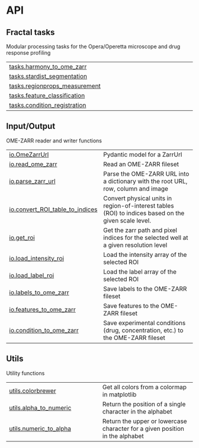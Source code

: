 # API {.doc .doc-index}

## Fractal tasks

Modular processing tasks for the Opera/Operetta microscope and drug response profiling

| | |
| --- | --- |
| [tasks.harmony_to_ome_zarr](tasks.harmony_to_ome_zarr.qmd#operetta_compose.tasks.harmony_to_ome_zarr) |  |
| [tasks.stardist_segmentation](tasks.stardist_segmentation.qmd#operetta_compose.tasks.stardist_segmentation) |  |
| [tasks.regionprops_measurement](tasks.regionprops_measurement.qmd#operetta_compose.tasks.regionprops_measurement) |  |
| [tasks.feature_classification](tasks.feature_classification.qmd#operetta_compose.tasks.feature_classification) |  |
| [tasks.condition_registration](tasks.condition_registration.qmd#operetta_compose.tasks.condition_registration) |  |

## Input/Output

OME-ZARR reader and writer functions

| | |
| --- | --- |
| [io.OmeZarrUrl](io.OmeZarrUrl.qmd#operetta_compose.io.OmeZarrUrl) | Pydantic model for a ZarrUrl |
| [io.read_ome_zarr](io.read_ome_zarr.qmd#operetta_compose.io.read_ome_zarr) | Read an OME-ZARR fileset |
| [io.parse_zarr_url](io.parse_zarr_url.qmd#operetta_compose.io.parse_zarr_url) | Parse the OME-ZARR URL into a dictionary with the root URL, row, column and image |
| [io.convert_ROI_table_to_indices](io.convert_ROI_table_to_indices.qmd#operetta_compose.io.convert_ROI_table_to_indices) | Convert physical units in region-of-interest tables (ROI) to indices based on the given scale level. |
| [io.get_roi](io.get_roi.qmd#operetta_compose.io.get_roi) | Get the zarr path and pixel indices for the selected well at a given resolution level |
| [io.load_intensity_roi](io.load_intensity_roi.qmd#operetta_compose.io.load_intensity_roi) | Load the intensity array of the selected ROI |
| [io.load_label_roi](io.load_label_roi.qmd#operetta_compose.io.load_label_roi) | Load the label array of the selected ROI |
| [io.labels_to_ome_zarr](io.labels_to_ome_zarr.qmd#operetta_compose.io.labels_to_ome_zarr) | Save labels to the OME-ZARR fileset |
| [io.features_to_ome_zarr](io.features_to_ome_zarr.qmd#operetta_compose.io.features_to_ome_zarr) | Save features to the OME-ZARR fileset |
| [io.condition_to_ome_zarr](io.condition_to_ome_zarr.qmd#operetta_compose.io.condition_to_ome_zarr) | Save experimental conditions (drug, concentration, etc.) to the OME-ZARR fileset |

## Utils

Utility functions

| | |
| --- | --- |
| [utils.colorbrewer](utils.colorbrewer.qmd#operetta_compose.utils.colorbrewer) | Get all colors from a colormap in matplotlib |
| [utils.alpha_to_numeric](utils.alpha_to_numeric.qmd#operetta_compose.utils.alpha_to_numeric) | Return the position of a single character in the alphabet |
| [utils.numeric_to_alpha](utils.numeric_to_alpha.qmd#operetta_compose.utils.numeric_to_alpha) | Return the upper or lowercase character for a given position in the alphabet |
